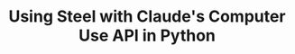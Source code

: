 ---
id: "steel-claude-computer-use-python-starter"
title: "Using Steel with Claude's Computer Use API in Python"
accentColor: "orange"
category: "AI_AUTOMATION"
stack: "python"
description: "A starter project demonstrating how to use Steel with Anthropic's Claude Computer Use API in Python to create a browser automation agent."
flags: ["cli", "playground"]
directory: "examples/steel-claude-computer-use-python-starter"
language: "python"
--- 